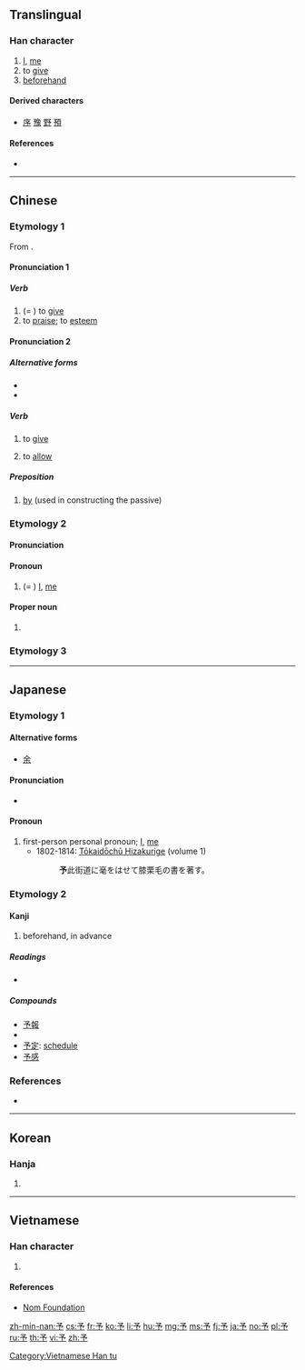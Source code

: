 {{also|豫|矛}}
==Translingual==

===Han character===
{{Han char|rn=6|rad=亅|as=03|sn=4|four=17202|canj=NINN|ids=⿱龴𠄐}}

# [[I]], [[me]]
# to [[give]]
# [[beforehand]]

====Derived characters====
* [[序]] [[豫]] [[野]] [[預]]

====References====
* {{Han ref|kx=0085.160|dkj=00231|dj=0174.060|hdz=10052.020|uh=4E88|ud=20104|bh=A4A9|bd=42153}}

----

==Chinese==
{{zh-forms}}

===Etymology 1===
From {{etyl|sit-pro|zh}} {{m|sit-pro|*g-la}}.

====Pronunciation 1====
{{zh-pron
|m=yǔ
|c=jyu5
|mn=ú/í
|mn_note=literary reading
|mc=2
|oc=2,2
|ma=
|cat=v,mn:prep
}}

=====Verb=====
{{zh-verb}}

# (= {{zh-l|與}}) to [[give]]
# to [[praise]]; to [[esteem]]

====Pronunciation 2====
{{zh-pron
|mn=hō͘
|mn_note=vernacular reading
|ma=
|cat=v,m:prep
}}

=====Alternative forms=====
* {{zh-l|互}}
* {{zh-l|乎}}

=====Verb=====
{{zh-verb}}

# {{lb|zh|Min Nan}} to [[give]]
#: {{zhex|伊 予 我 五 箍。|He '''gave''' me five dollars.|MN}}
# {{lb|zh|Min Nan}} to [[allow]]
#: {{zhex|予 伊 去！|Let it go!|MN}}

=====Preposition=====
{{zh-prep}}

# {{lb|zh|Min Nan}} [[by]] (used in constructing the passive)
#: {{zhex|伊 予 人 拍。|He was beat up ('''by''' someone).|MN}}

===Etymology 2===

====Pronunciation====
{{zh-pron
|m=yú
|c=jyu4
|mn=û/î
|mc=1
|oc=1,1
|ma=
|cat=pron,propn
}}

====Pronoun====
{{zh-pronoun}}

# {{zh-obsolete}} (= {{zh-l|余}}) [[I]], [[me]]

====Proper noun====
{{zh-proper noun}}

# {{surname|lang=zh}}

===Etymology 3===
{{zh-see|豫|v}}

----

==Japanese==

===Etymology 1===

====Alternative forms====
* [[余]]

====Pronunciation====
* {{IPA|[jo]|lang=ja}}

====Pronoun====
{{ja-pos|pronoun|よ|kyu=豫}}

# first-person personal pronoun; [[I]], [[me]]
#* 1802-1814: [[w:Tōkaidōchū Hizakurige|Tōkaidōchū Hizakurige]] (volume 1)
#*: '''予'''此街道に毫をはせて膝栗毛の書を著す。

===Etymology 2===

====Kanji====
{{ja-kanji|grade=3|rs=亅03|style=s|kyu=豫}}

# beforehand, in advance

=====Readings=====
* {{ja-readings|on=[[よ]] (yo), [[しゃ]] (sha)|kun=[[あたえる]] (ataeru), [[あらかじめ]] (arakajime)}}

=====Compounds=====
* [[予報]]
* {{m|ja|予約||reservation, appointment|tr=よやく, yoyaku|sc=Jpan}}
* [[予定]]: [[schedule]]
* [[予感]]

===References===
* {{reference-book
|last=Asō
|first=Isoji
|title=Nihon Koten Bungaku Taikei 62: [[w:Tōkaidōchū Hizakurige|Tōkaidōchū Hizakurige]]
|publisher=[[w:Iwanami Shoten Publishing|Iwanami Shoten]]
|date=1958
|location=[[w:Tōkyō|Tōkyō]]
|language=Japanese
|id=ISBN 4-0006-0062-1
}}

----

==Korean==

===Hanja===
{{ko-hanja|hangeul=여|rv=yeo|mr=yŏ}}

# {{defn|lang=ko|sort=亅03}}

----

==Vietnamese==

===Han character===
{{vi-hantu|[[nhừ]], [[dư]]|rs=亅03}}

# {{defn|lang=vi|sort=亅03}}

====References====
* [http://nomfoundation.org/common/nom_details.php?codepoint=4e88 Nom Foundation]

[[Category:Vietnamese Han tu]]

[[zh-min-nan:予]]
[[cs:予]]
[[fr:予]]
[[ko:予]]
[[li:予]]
[[hu:予]]
[[mg:予]]
[[ms:予]]
[[fj:予]]
[[ja:予]]
[[no:予]]
[[pl:予]]
[[ru:予]]
[[th:予]]
[[vi:予]]
[[zh:予]]